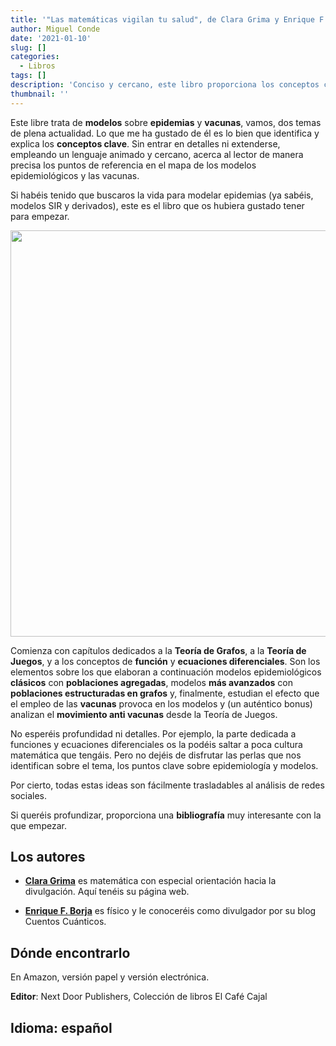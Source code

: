 ```yaml
---
title: '"Las matemáticas vigilan tu salud", de Clara Grima y Enrique F. Borja'
author: Miguel Conde
date: '2021-01-10'
slug: []
categories:
  - Libros
tags: []
description: 'Conciso y cercano, este libro proporciona los conceptos clave sobre modelos epidemiológicos y el efecto de las vacunas para combatir las pandemias.'
thumbnail: ''
---
```


Este libre trata de **modelos** sobre **epidemias** y **vacunas**, vamos, dos temas de plena actualidad. Lo que me ha gustado de él es lo bien que identifica y explica los **conceptos clave**. Sin entrar en detalles ni extenderse, empleando un lenguaje animado y cercano, acerca al lector de manera precisa los puntos de referencia en el mapa de los modelos epidemiológicos y las vacunas.

Si habéis tenido que buscaros la vida para modelar epidemias (ya sabéis, modelos SIR y derivados), este es el libro que os hubiera gustado tener para empezar.

<center>
![](https://es100x100datascience.com/wp-content/uploads/2021/01/mates_vigilan_salud.jpg){width="650"}

</center>


Comienza con capítulos dedicados a la **Teoría de Grafos**, a la **Teoría de Juegos**, y a los conceptos de **función** y **ecuaciones diferenciales**. Son los elementos sobre los que elaboran a continuación modelos epidemiológicos **clásicos** con **poblaciones agregadas**, modelos **más avanzados** con **poblaciones estructuradas en grafos** y, finalmente, estudian el efecto que el empleo de las **vacunas** provoca en los modelos y (un auténtico bonus) analizan el **movimiento anti vacunas** desde la Teoría de Juegos.

No esperéis profundidad ni detalles. Por ejemplo, la parte dedicada a funciones y ecuaciones diferenciales os la podéis saltar a poca cultura matemática que tengáis. Pero no dejéis de disfrutar las perlas que nos identifican sobre el tema, los puntos clave sobre epidemiología y modelos.

Por cierto, todas estas ideas son fácilmente trasladables al análisis de redes sociales.

Si queréis profundizar, proporciona una **bibliografía** muy interesante con la que empezar.

## Los autores

-   [**Clara Grima**](https://www.nextdoorpublishers.com/autores/clara-grima/) es matemática con especial orientación hacia la divulgación. Aquí tenéis su página web.

-   [**Enrique F. Borja**](https://www.nextdoorpublishers.com/autores/enrique-fernandez-borja/) es físico y le conoceréis como divulgador por su blog Cuentos Cuánticos.

## Dónde encontrarlo

En Amazon, versión papel y versión electrónica.

**Editor**: Next Door Publishers, Colección de libros El Café Cajal

## **Idioma**: español
